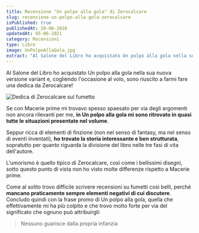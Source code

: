 ```yaml
---
title: Recensione "Un polpo alla gola" di Zerocalcare
slug: recensione-un-polpo-alla-gola-zerocalcare
isPublished: true
publishedAt: 20-06-2020
updatedAt: 05-06-2021
category: Recensioni
type: Libro
image: UnPolpoAllaGola.jpg
extract: "Al Salone del Libro ho acquistato Un polpo alla gola nella sua nuova versione variant e, cogliendo l’occasione al volo, sono riuscito a farmi fare una dedica da Zerocalcare! Se con Macerie prime mi trovavo spesso spaesato per via degli argomenti non ancora rilevanti per me, in Un polpo alla gola mi sono ritrovato in quasi tutte le situazioni presentate nel volume."
---
```


<Book slug="un-polpo-alla-gola" />

Al Salone del Libro ho acquistato Un polpo alla gola nella sua nuova versione variant e, cogliendo l'occasione al volo, sono riuscito a farmi fare una dedica da Zerocalcare!

<Image  url="Dedica_Zerocalcare_1.jpg"  alt="Dedica di Zerocalcare sul fumetto"  layout="intrinsic"  width={576} height={1024} center={true}/>

Se con Macerie prime mi trovavo spesso spaesato per via degli argomenti non ancora rilevanti per me, **in Un polpo alla gola mi sono ritrovato in quasi tutte le situazioni presentate nel volume**.

Seppur ricca di elementi di finzione (non nel senso di fantasy, ma nel senso di eventi inventati), **ho trovato la storia interessante e ben strutturata**, sopratutto per quanto riguarda la divisione del libro nelle tre fasi di vita dell'autore.

L'umorismo è quello tipico di Zerocalcare, così come i bellissimi disegni, sotto questo punto di vista non ho visto molte differenze rispetto a Macerie prime.

Come al solito trovo difficile scrivere recensioni su fumetti così belli, perché **mancano praticamente sempre elementi negativi di cui discutere**. Concludo quindi con la frase promo di Un polpo alla gola, quella che effettivamente mi ha più colpito e che trovo molto forte per via del significato che ognuno può attribuirgli:

> Nessuno guarisce dalla propria infanzia